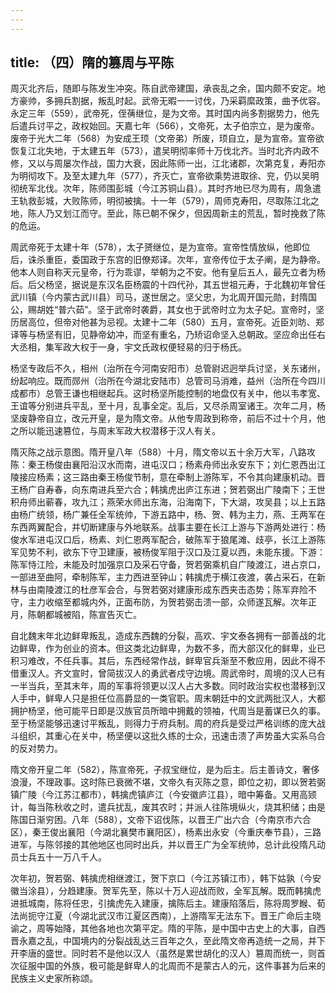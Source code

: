 ```yaml
---
---
---
```

title: （四）隋的篡周与平陈
---



周灭北齐后，随即与陈发生冲突。陈自武帝建国，承丧乱之余，国内颇不安定。地方豪帅，多拥兵割据，叛乱时起。武帝无暇一一讨伐，乃采羁縻政策，曲予优容。永定三年（559），武帝死，侄蒨继位，是为文帝。其时国内尚多割据势力，他先后遣兵讨平之，政权始回。天嘉七年（566），文帝死，太子伯宗立，是为废帝。废帝于光大二年（568）为安成王顼（文帝弟）所废，顼自立，是为宣帝。宣帝欲恢复江北失地，于太建五年（573），遣吴明彻率师十万伐北齐。当时北齐内政不修，又以与周屡次作战，国力大衰，因此陈师一出，江北诸郡，次第克复，寿阳亦为明彻攻下。及至太建九年（577），齐灭亡，宣帝欲乘势进取徐、兖，仍以吴明彻统军北伐。次年，陈师围彭城（今江苏铜山县）。其时齐地已尽为周有，周急遣王轨救彭城，大败陈师，明彻被擒。十一年（579），周师克寿阳，尽取陈江北之地，陈人乃又划江而守。至此，陈已朝不保夕，但因周新主的荒乱，暂时挽救了陈的危运。

周武帝死于太建十年（578），太子赟继位，是为宣帝。宣帝性情放纵，他即位后，诛杀重臣，委国政于东宫的旧僚郑译。次年，宣帝传位于太子阐，是为静帝。他本人则自称天元皇帝，行为乖谬，举朝为之不安。他有皇后五人，最先立者为杨后。后父杨坚，据说是东汉名臣杨震的十四代孙，其五世祖元寿，于北魏初年曾任武川镇（今内蒙古武川县）司马，遂世居之。坚父忠，为北周开国元勋，封隋国公，赐胡姓“普六茹”。坚于武帝时袭爵，其女也于武帝时立为太子妃。宣帝时，坚历居高位，但帝对他甚为忌视。太建十二年（580）五月，宣帝死。近臣刘昉、郑译等与杨坚有旧，见静帝幼冲，而坚有重名，乃矫诏命坚入总朝政。坚应命出任右大丞相，集军政大权于一身，宇文氏政权便轻易的归于杨氏。

杨坚专政后不久，相州（治所在今河南安阳市）总管尉迟迥举兵讨坚，关东诸州，纷起响应。既而郧州（治所在今湖北安陆市）总管司马消难，益州（治所在今四川成都市）总管王谦也相继起兵。这时杨坚所能控制的地盘仅有关中，他以韦孝宽、王谊等分别进兵平乱，至十月，乱事全定。乱后，又尽杀周室诸王。次年二月，杨坚废静帝自立，改元开皇，是为隋文帝。从他专周政到称帝，前后不过十个月，他之所以能迅速篡位，与周末军政大权潜移于汉人有关。

隋灭陈之战示意图。隋开皇八年（588）十月，隋文帝以五十余万大军，八路攻陈：秦王杨俊由襄阳沿汉水而南，进屯汉口；杨素舟师出永安东下；刘仁恩西出江陵接应杨素；这三路由秦王杨俊节制，意在牵制上游陈军，不令其向建康机动。晋王杨广自寿春，向东南进兵至六合；韩擒虎出庐江东进；贺若弼出广陵南下；王世积舟师出蕲春，攻九江；燕荣水师出东海，沿海南下，下大湖，攻吴县；以上五路由杨广统领，杨广兼任全军统帅，下游五路中，杨、贺、韩为主力，燕、王两军在东西两翼配合，并切断建康与外地联系。战事主要在长江上游与下游两处进行：杨俊水军进屯汉口后，杨素、刘仁恩两军配合，破陈军于狼尾滩、歧亭，长江上游陈军见势不利，欲东下守卫建康，被杨俊军阻于汉口及江夏以西，未能东援。下游：陈军恃江险，未能及时加强京口及采石守备，贺若弼乘机自广陵渡江，进占京口，一部进至曲阿，牵制陈军，主力西进至钟山；韩擒虎于横江夜渡，袭占采石，在新林与由南陵渡江的杜彦军会合，与贺若弼对建康形成东西夹击态势；陈军弃险不守，主力收缩至都城内外，正面布防，为贺若弼击溃一部，众师遂瓦解。次年正月，陈朝都城被陷，陈宣告灭亡。

自北魏末年北边鲜卑叛乱，造成东西魏的分裂，高欢、宇文泰各拥有一部善战的北边鲜卑，作为创业的资本。但这类北边鲜卑，为数不多，而大部汉化的鲜卑，业已积习难改，不任兵事。其后，东西经常作战，鲜卑官兵渐至不敷应用，因此不得不借重汉人。齐文宣时，曾简拔汉人的勇武者戍守边境。周武帝时，周境的汉人已有一半当兵，至其末年，周的军事将领更以汉人占大多数。同时政治实权也潜移到汉人手中，鲜卑人只是担任位高爵显的一类官职。周末朝廷中的文武两批汉人，大都拥护杨坚，他可能平日即是汉族官员所暗中拥戴的领袖，代周当是蓄谋已久的事。至于杨坚能够迅速讨平叛乱，则得力于府兵制。周的府兵是受过严格训练的庞大战斗组织，其重心在关中，杨坚便以这批久练的士众，迅速击溃了声势虽大实系乌合的反对势力。

隋文帝开皇二年（582），陈宣帝死，子叔宝继位，是为后主。后主善诗文，奢侈浪漫，不理政事。这时陈已衰微不堪，文帝久有灭陈之意，即位之初，即以贺若弼镇广陵（今江苏江都市），韩擒虎镇庐江（今安徽庐江县），暗中筹备。又用高颎计，每当陈秋收之时，遣兵扰乱，废其农时；并派人往陈境纵火，烧其积储；由是陈国日渐穷困。八年（588），文帝下诏伐陈，以晋王广出六合（今南京市六合区），秦王俊出襄阳（今湖北襄樊市襄阳区），杨素出永安（今重庆奉节县），三路进军，与陈邻接的其他地区也同时出兵，并以晋王广为全军统帅，总计此役隋凡动员士兵五十一万八千人。

次年初，贺若弼、韩擒虎相继渡江，贺下京口（今江苏镇江市），韩下姑孰（今安徽当涂县），分趋建康。贺军先至，陈以十万人迎战而败，全军瓦解。既而韩擒虎进抵城南，陈将任忠，引擒虎先入建康，擒陈后主。建康陷落后，陈将周罗睺、荀法尚扼守江夏（今湖北武汉市江夏区西南），上游隋军无法东下。晋王广命后主晓谕之，周等始降，其他各地也次第平定。隋的平陈，是中国中古史上的大事，自西晋永嘉之乱，中国境内的分裂战乱达三百年之久，至此隋文帝再造统一之局，并下开李唐的盛世。同时若不是他以汉人（虽然是累世胡化的汉人）篡周而统一，则首次征服中国的外族，极可能是鲜卑人的北周而不是蒙古人的元，这件事甚为后来的民族主义史家所称颂。